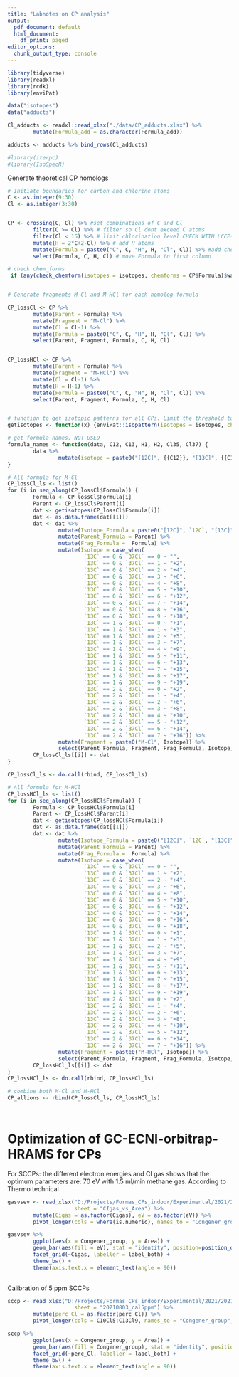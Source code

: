 ```yaml
---
title: "Labnotes on CP analysis"
output:
  pdf_document: default
  html_document:
    df_print: paged
editor_options:
  chunk_output_type: console
---
```



```r

library(tidyverse)
library(readxl)
library(rcdk)
library(enviPat)

data("isotopes")
data("adducts")

Cl_adducts <- readxl::read_xlsx("./data/CP_adducts.xlsx") %>%
        mutate(Formula_add = as.character(Formula_add))

adducts <- adducts %>% bind_rows(Cl_adducts)

#library(iterpc)
#library(IsoSpecR)

```



Generate theoretical CP homologs
```r

# Initiate boundaries for carbon and chlorine atoms
C <- as.integer(9:30)
Cl <- as.integer(3:30)


CP <- crossing(C, Cl) %>% #set combinations of C and Cl
        filter(C >= Cl) %>% # filter so Cl dont exceed C atoms
        filter(Cl < 15) %>% # limit chlorination level CHECK WITH LCCPs!!
        mutate(H = 2*C+2-Cl) %>% # add H atoms
        mutate(Formula = paste0("C", C, "H", H, "Cl", Cl)) %>% #add chemical formula
        select(Formula, C, H, Cl) # move Formula to first column

# check chem_forms
 if (any(check_chemform(isotopes = isotopes, chemforms = CP$Formula)$warning == TRUE)) {print("Warning: incorrect formula")} else {"All correct"}


# Generate fragments M-Cl and M-HCl for each homolog formula

CP_lossCl <- CP %>%
        mutate(Parent = Formula) %>%
        mutate(Fragment = "M-Cl") %>%
        mutate(Cl = Cl-1) %>%
        mutate(Formula = paste0("C", C, "H", H, "Cl", Cl)) %>%
        select(Parent, Fragment, Formula, C, H, Cl)


CP_lossHCl <- CP %>%
        mutate(Parent = Formula) %>%
        mutate(Fragment = "M-HCl") %>%
        mutate(Cl = Cl-1) %>%
        mutate(H = H-1) %>%
        mutate(Formula = paste0("C", C, "H", H, "Cl", Cl)) %>%
        select(Parent, Fragment, Formula, C, H, Cl)


# function to get isotopic patterns for all CPs. Limit the threshold to 1%, neutral form. data("isotopes") needs to be loaded first
getisotopes <- function(x) {enviPat::isopattern(isotopes = isotopes, chemforms = x, threshold = 1, plotit = FALSE, charge = -1)}

# get formula names. NOT USED
formula_names <- function(data, C12, C13, H1, H2, Cl35, Cl37) {
        data %>%
                mutate(isotope = paste0("[12C]", {{C12}}, "[13C]", {{C13}}, "[1H]", {{H1}}, "[2H]", {{H2}}, "[35Cl]", {{Cl35}}, "[37Cl]", {{Cl37}}))
}

# All formula for M-Cl
CP_lossCl_ls <- list()
for (i in seq_along(CP_lossCl$Formula)) {
        Formula <- CP_lossCl$Formula[i]
        Parent <- CP_lossCl$Parent[i]
        dat <- getisotopes(CP_lossCl$Formula[i])
        dat <- as.data.frame(dat[[1]])
        dat <- dat %>% 
                mutate(Isotope_Formula = paste0("[12C]", `12C`, "[13C]", `13C`, "[1H]", `1H`, "[2H]", `2H`, "[35Cl]", `35Cl`, "[37Cl]", `37Cl`)) %>%
                mutate(Parent_Formula = Parent) %>%
                mutate(Frag_Formula =  Formula) %>%
                mutate(Isotope = case_when(
                        `13C` == 0 & `37Cl` == 0 ~ "",
                        `13C` == 0 & `37Cl` == 1 ~ "+2",
                        `13C` == 0 & `37Cl` == 2 ~ "+4",
                        `13C` == 0 & `37Cl` == 3 ~ "+6",
                        `13C` == 0 & `37Cl` == 4 ~ "+8",
                        `13C` == 0 & `37Cl` == 5 ~ "+10",
                        `13C` == 0 & `37Cl` == 6 ~ "+12",
                        `13C` == 0 & `37Cl` == 7 ~ "+14",
                        `13C` == 0 & `37Cl` == 8 ~ "+16",
                        `13C` == 0 & `37Cl` == 9 ~ "+18",
                        `13C` == 1 & `37Cl` == 0 ~ "+1",
                        `13C` == 1 & `37Cl` == 1 ~ "+3",
                        `13C` == 1 & `37Cl` == 2 ~ "+5",
                        `13C` == 1 & `37Cl` == 3 ~ "+7",
                        `13C` == 1 & `37Cl` == 4 ~ "+9",
                        `13C` == 1 & `37Cl` == 5 ~ "+11",
                        `13C` == 1 & `37Cl` == 6 ~ "+13",
                        `13C` == 1 & `37Cl` == 7 ~ "+15",
                        `13C` == 1 & `37Cl` == 8 ~ "+17",
                        `13C` == 1 & `37Cl` == 9 ~ "+19",
                        `13C` == 2 & `37Cl` == 0 ~ "+2",
                        `13C` == 2 & `37Cl` == 1 ~ "+4",
                        `13C` == 2 & `37Cl` == 2 ~ "+6",
                        `13C` == 2 & `37Cl` == 3 ~ "+8",
                        `13C` == 2 & `37Cl` == 4 ~ "+10",
                        `13C` == 2 & `37Cl` == 5 ~ "+12",
                        `13C` == 2 & `37Cl` == 6 ~ "+14",
                        `13C` == 2 & `37Cl` == 7 ~ "+16")) %>%
                mutate(Fragment = paste0("M-Cl", Isotope)) %>%
                select(Parent_Formula, Fragment, Frag_Formula, Isotope, Isotope_Formula, `m/z`, abundance, `12C`, `13C`, `1H`, `2H`, `35Cl`, `37Cl`)
        CP_lossCl_ls[[i]] <- dat
}

CP_lossCl_ls <- do.call(rbind, CP_lossCl_ls)

# All formula for M-HCl
CP_lossHCl_ls <- list()
for (i in seq_along(CP_lossHCl$Formula)) {
        Formula <- CP_lossHCl$Formula[i]
        Parent <- CP_lossHCl$Parent[i]
        dat <- getisotopes(CP_lossHCl$Formula[i])
        dat <- as.data.frame(dat[[1]])
        dat <- dat %>% 
                mutate(Isotope_Formula = paste0("[12C]", `12C`, "[13C]", `13C`, "[1H]", `1H`, "[2H]", `2H`, "[35Cl]", `35Cl`, "[37Cl]", `37Cl`)) %>%
                mutate(Parent_Formula = Parent) %>%
                mutate(Frag_Formula =  Formula) %>%
                mutate(Isotope = case_when(
                        `13C` == 0 & `37Cl` == 0 ~ "",
                        `13C` == 0 & `37Cl` == 1 ~ "+2",
                        `13C` == 0 & `37Cl` == 2 ~ "+4",
                        `13C` == 0 & `37Cl` == 3 ~ "+6",
                        `13C` == 0 & `37Cl` == 4 ~ "+8",
                        `13C` == 0 & `37Cl` == 5 ~ "+10",
                        `13C` == 0 & `37Cl` == 6 ~ "+12",
                        `13C` == 0 & `37Cl` == 7 ~ "+14",
                        `13C` == 0 & `37Cl` == 8 ~ "+16",
                        `13C` == 0 & `37Cl` == 9 ~ "+18",
                        `13C` == 1 & `37Cl` == 0 ~ "+1",
                        `13C` == 1 & `37Cl` == 1 ~ "+3",
                        `13C` == 1 & `37Cl` == 2 ~ "+5",
                        `13C` == 1 & `37Cl` == 3 ~ "+7",
                        `13C` == 1 & `37Cl` == 4 ~ "+9",
                        `13C` == 1 & `37Cl` == 5 ~ "+11",
                        `13C` == 1 & `37Cl` == 6 ~ "+13",
                        `13C` == 1 & `37Cl` == 7 ~ "+15",
                        `13C` == 1 & `37Cl` == 8 ~ "+17",
                        `13C` == 1 & `37Cl` == 9 ~ "+19",
                        `13C` == 2 & `37Cl` == 0 ~ "+2",
                        `13C` == 2 & `37Cl` == 1 ~ "+4",
                        `13C` == 2 & `37Cl` == 2 ~ "+6",
                        `13C` == 2 & `37Cl` == 3 ~ "+8",
                        `13C` == 2 & `37Cl` == 4 ~ "+10",
                        `13C` == 2 & `37Cl` == 5 ~ "+12",
                        `13C` == 2 & `37Cl` == 6 ~ "+14",
                        `13C` == 2 & `37Cl` == 7 ~ "+16")) %>%
                mutate(Fragment = paste0("M-HCl", Isotope)) %>%
                select(Parent_Formula, Fragment, Frag_Formula, Isotope, Isotope_Formula, `m/z`, abundance, `12C`, `13C`, `1H`, `2H`, `35Cl`, `37Cl`)
        CP_lossHCl_ls[[i]] <- dat
}
CP_lossHCl_ls <- do.call(rbind, CP_lossHCl_ls)

# combine both M-Cl and M-HCl
CP_allions <- rbind(CP_lossCl_ls, CP_lossHCl_ls)




```



# Optimization of GC-ECNI-orbitrap-HRAMS for CPs

For SCCPs: the different electron energies and CI gas shows that the optimum parameters are: 70 eV with 1.5 ml/min methane gas. According to Thermo technical 

```r

gasvsev <- read_xlsx("D:/Projects/Formas_CPs_indoor/Experimental/2021/20210802_ECNI_optimization_params.xlsx", 
                     sheet = "CIgas_vs_Area") %>%
        mutate(Cigas = as.factor(Cigas), eV = as.factor(eV)) %>%
        pivot_longer(cols = where(is.numeric), names_to = "Congener_group", values_to = "Area")

gasvsev %>%
        ggplot(aes(x = Congener_group, y = Area)) +
        geom_bar(aes(fill = eV), stat = "identity", position=position_dodge()) +
        facet_grid(~Cigas, labeller = label_both) +
        theme_bw() +
        theme(axis.text.x = element_text(angle = 90))
        


```


Calibration of 5 ppm SCCPs

```r

sccp <- read_xlsx("D:/Projects/Formas_CPs_indoor/Experimental/2021/20210802_ECNI_optimization_params.xlsx", 
                     sheet = "20210803_cal5ppm") %>%
        mutate(perc_Cl = as.factor(perc_Cl)) %>%
        pivot_longer(cols = C10Cl5:C13Cl9, names_to = "Congener_group", values_to = "Area")

sccp %>%
        ggplot(aes(x = Congener_group, y = Area)) +
        geom_bar(aes(fill = Congener_group), stat = "identity", position=position_dodge()) +
        facet_grid(~perc_Cl, labeller = label_both) +
        theme_bw() +
        theme(axis.text.x = element_text(angle = 90))
        


```






